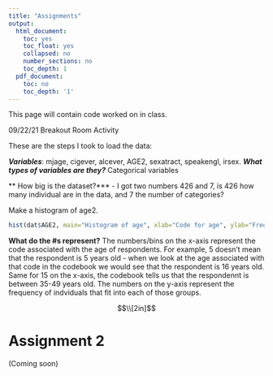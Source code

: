 ```yaml
---
title: "Assignments"
output:
  html_document:
    toc: yes
    toc_float: yes
    collapsed: no
    number_sections: no
    toc_depth: 1
  pdf_document:
    toc: no
    toc_depth: '1'
---
```



This page will contain code worked on in class.

09/22/21 Breakout Room Activity

These are the steps I took to load the data: 



***Variables***: mjage, cigever, alcever, AGE2, sexatract, speakengl, irsex. 
***What types of variables are they?*** Categorical variables 


** How big is the dataset?*** - I got two numbers 426 and 7, is 426 how many individual are in the data, and 7 the number of categories? 


Make a histogram of age2.
```r
hist(dat$AGE2, main="Histogram of age", xlab="Code for age", ylab="Frequency")
```

**What do the #s represent?** The numbers/bins on the x-axis represent the code associated with the age of respondents. For example, 5 doesn't mean that the respondent is 5 years old - when we look at the age associated with that code in the codebook we would see that the respondent is 16 years old. Same for 15 on the x-axis, the codebook tells us that the respondennt is between 35-49 years old. The numbers on the y-axis represent the frequency of indviduals that fit into each of those groups. 






$$\\[2in]$$







# Assignment 2 

(Coming soon)


